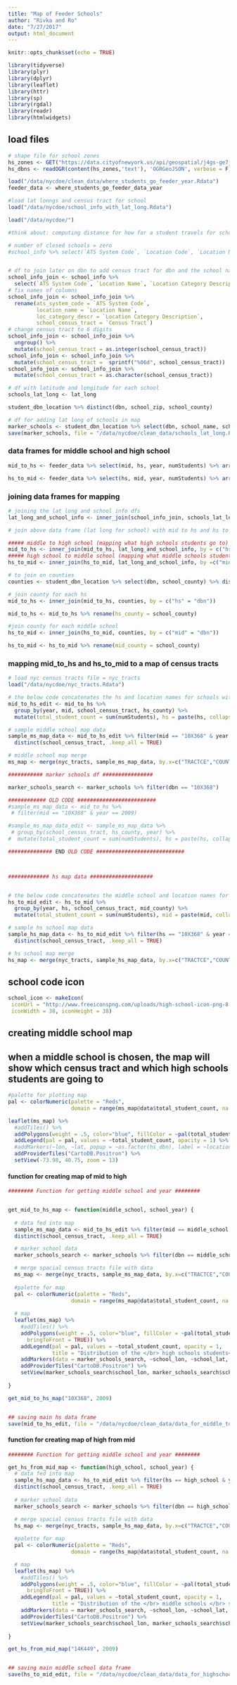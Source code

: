 ```yaml
---
title: "Map of Feeder Schools"
author: "Rivka and Ro"
date: "7/27/2017"
output: html_document
---
```


```r
knitr::opts_chunk$set(echo = TRUE)

library(tidyverse)
library(plyr)
library(dplyr)
library(leaflet)
library(httr)
library(sp)
library(rgdal)
library(readr)
library(htmlwidgets)

```

## load files

```r

# shape file for school zones
hs_zones <- GET("https://data.cityofnewyork.us/api/geospatial/j4gs-ge7j?method=export&format=GeoJSON")
hs_dbns <- readOGR(content(hs_zones,'text'), 'OGRGeoJSON', verbose = F)

load("/data/nycdoe/clean_data/where_students_go_feeder_year.Rdata")
feeder_data <- where_students_go_feeder_data_year

#load lat lonngs and census tract for school
load("/data/nycdoe/school_info_with_lat_long.Rdata")

load("/data/nycdoe/")

```

```r

#think about: computing distance for how for a student travels for schools

# number of closed schools = zero
#school_info %>% select(`ATS System Code`, `Location Code`, `Location Name`, `Managed By Name`, `Location #Category Description`,  `Census Tract`) %>% group_by(`Status Description`) %>% summarise()


# df to join later on dbn to add census tract for dbn and the school name
school_info_join <- school_info %>% 
  select(`ATS System Code`, `Location Name`, `Location Category Description`, `Census Tract`)
# fix names of columns
school_info_join <- school_info_join %>% 
  rename(ats_system_code = `ATS System Code`, 
         location_name = `Location Name`, 
         loc_category_descr = `Location Category Description`, 
         school_census_tract = `Census Tract`)
# change census tract to 6 digits
school_info_join <- school_info_join %>% 
  ungroup() %>% 
  mutate(school_census_tract = as.integer(school_census_tract))
school_info_join <- school_info_join %>%
  mutate(school_census_tract =  sprintf("%06d", school_census_tract))
school_info_join <- school_info_join %>%
  mutate(school_census_tract = as.character(school_census_tract))

# df with latitude and longitude for each school
schools_lat_long <- lat_long

student_dbn_location %>% distinct(dbn, school_zip, school_county) 

# df for adding lat long of schools in map
marker_schools <- student_dbn_location %>% select(dbn, school_name, school_lat, school_lon) %>% distinct()
save(marker_schools, file = "/data/nycdoe/clean_data/schools_lat_long.Rdata")

```


### data frames for middle school and high school
```r

mid_to_hs <- feeder_data %>% select(mid, hs, year, numStudents) %>% arrange(mid, year)

hs_to_mid <- feeder_data %>% select(hs, mid, year, numStudents) %>% arrange(hs, year)

```


### joining data frames for mapping
```r

# joining the lat long and school info dfs
lat_long_and_school_info <- inner_join(school_info_join, schools_lat_long, by = c("ats_system_code" = "dbn"))

# join above data frame (lat long for school) with mid to hs and hs to mid dfs

##### middle to high school (mapping what high schools students go to)
mid_to_hs <- inner_join(mid_to_hs, lat_long_and_school_info, by = c("hs" = "ats_system_code"))
##### high school to middle school (mapping what middle schools students come from)
hs_to_mid <- inner_join(hs_to_mid, lat_long_and_school_info, by =c("mid" = "ats_system_code"))

# to join on counties
counties <- student_dbn_location %>% select(dbn, school_county) %>% distinct()

# join county for each hs
mid_to_hs <- inner_join(mid_to_hs, counties, by = c("hs" = "dbn"))

mid_to_hs <- mid_to_hs %>% rename(hs_county = school_county)

#join county for each middle school
hs_to_mid <- inner_join(hs_to_mid, counties, by = c("mid" = "dbn"))

hs_to_mid <- hs_to_mid %>% rename(mid_county = school_county)

```

### mapping mid_to_hs and hs_to_mid to a map of census tracts
```r

# load nyc census tracts file = nyc_tracts
load("/data/nycdoe/nyc_tracts.Rdata")

# the below code concatenates the hs and location names for schools with the same census tract and county, by year
mid_to_hs_edit <- mid_to_hs %>% 
  group_by(year, mid, school_census_tract, hs_county) %>% 
  mutate(total_student_count = sum(numStudents), hs = paste(hs, collapse="; "), numStudents = paste(numStudents, collapse="; "), location_name = paste(location_name, collapse="; ")) 

# sample middle school map data
sample_ms_map_data <- mid_to_hs_edit %>% filter(mid == "10X368" & year == 2010) %>% 
  distinct(school_census_tract, .keep_all = TRUE)

# middle school map merge
ms_map <- merge(nyc_tracts, sample_ms_map_data, by.x=c("TRACTCE","COUNTYFP"), by.y = c("school_census_tract","hs_county"))

########### marker schools df ################

marker_schools_search <- marker_schools %>% filter(dbn == "10X368")

############ OLD CODE #########################
#sample_ms_map_data <- mid_to_hs %>% 
 # filter(mid == "10X368" & year == 2009)

#sample_ms_map_data_edit <- sample_ms_map_data %>% 
 # group_by(school_census_tract, hs_county, year) %>% 
#  mutate(total_student_count = sum(numStudents), hs = paste(hs, collapse=", "), numStudents = paste(numStudents, collapse=", "), location_name = paste(location_name, collapse=", ")) %>% distinct(school_census_tract, .keep_all = TRUE) 

############## END OLD CODE ############################



############# hs map data ####################


# the below code concatenates the middle school and location names for schools with the same census tract and county, by year
hs_to_mid_edit <- hs_to_mid %>% 
  group_by(year, hs, school_census_tract, mid_county) %>% 
  mutate(total_student_count = sum(numStudents), mid = paste(mid, collapse="; "), numStudents = paste(numStudents, collapse="; "), location_name = paste(location_name, collapse="; ")) 

# sample hs school map data
sample_hs_map_data <- hs_to_mid_edit %>% filter(hs == "10X368" & year == 2009) %>% 
  distinct(school_census_tract, .keep_all = TRUE)

# hs school map merge
hs_map <- merge(nyc_tracts, sample_hs_map_data, by.x=c("TRACTCE","COUNTYFP"), by.y = c("school_census_tract","mid_county"))


```

## school code icon
```r

school_icon <- makeIcon(
 iconUrl = "http://www.freeiconspng.com/uploads/high-school-icon-png-8.png",
 iconWidth = 38, iconHeight = 38)

```

## creating middle school map
## when a middle school is chosen, the map will show which census tract and which high schools students are going to
```r

#palette for plotting map
pal <- colorNumeric(palette = "Reds",
                    domain = range(ms_map@data$total_student_count, na.rm=T), na.color="#cccccc")

leaflet(ms_map) %>%
  #addTiles() %>% 
  addPolygons(weight = .5, color="blue", fillColor = ~pal(total_student_count), popup = ~paste("Number of Students:", numStudents, "</br>School Name:", location_name), fillOpacity = .7) %>% 
  addLegend(pal = pal, values = ~total_student_count, opacity = 1) %>%
  #addMarkers(~lon, ~lat, popup = ~as.factor(hs_dbn), label = ~location_name, icon = hs_school_icon) %>%
  addProviderTiles("CartoDB.Positron") %>%
  setView(-73.98, 40.75, zoom = 13)


```

#### function for creating map of mid to high ####

```r

 

######## Function for getting middle school and year ########


get_mid_to_hs_map <- function(middle_school, school_year) {
  
  # data fed into map
  sample_ms_map_data <- mid_to_hs_edit %>% filter(mid == middle_school & year == school_year) %>% 
  distinct(school_census_tract, .keep_all = TRUE)

  # marker school data
  marker_schools_search <- marker_schools %>% filter(dbn == middle_school)

  # merge spacial census tracts file with data
  ms_map <- merge(nyc_tracts, sample_ms_map_data, by.x=c("TRACTCE","COUNTYFP"), by.y = c("school_census_tract","hs_county"))
  
  #palette for map
  pal <- colorNumeric(palette = "Reds",
                    domain = range(ms_map@data$total_student_count, na.rm=T), na.color="#cccccc")
  
  # map
  leaflet(ms_map) %>%
    #addTiles() %>% 
    addPolygons(weight = .5, color="blue", fillColor = ~pal(total_student_count), popup = ~paste("Number of Students:", numStudents, "</br>School Name:", location_name), fillOpacity = .7, highlightOptions = highlightOptions(color = "white", weight = 3,
      bringToFront = TRUE)) %>% 
    addLegend(pal = pal, values = ~total_student_count, opacity = 1,
              title = "Distribution of the </br> high schools students</br> go to") %>%
    addMarkers(data = marker_schools_search, ~school_lon, ~school_lat, label = ~school_name, icon = school_icon) %>%
    addProviderTiles("CartoDB.Positron") %>%
    setView(marker_schools_search$school_lon, marker_schools_search$school_lat, zoom = 13)
  
}

get_mid_to_hs_map("10X368", 2009)


## saving main hs data frame
save(mid_to_hs_edit, file = "/data/nycdoe/clean_data/data_for_middle_to_high_feeder_map.Rdata")


```



#### function for creating map of high from mid ####

```r

######## Function for getting middle school and year ########

get_hs_from_mid_map <- function(high_school, school_year) {
  # data fed into map
  sample_hs_map_data <- hs_to_mid_edit %>% filter(hs == high_school & year == school_year) %>% 
  distinct(school_census_tract, .keep_all = TRUE)
  
  # marker school data
  marker_schools_search <- marker_schools %>% filter(dbn == high_school)

  # merge spacial census tracts file with data
  hs_map <- merge(nyc_tracts, sample_hs_map_data, by.x=c("TRACTCE","COUNTYFP"), by.y = c("school_census_tract","mid_county"))
  
  #palette for map
  pal <- colorNumeric(palette = "Reds",
                    domain = range(hs_map@data$total_student_count, na.rm=T), na.color="#cccccc")

  # map
  leaflet(hs_map) %>%
    #addTiles() %>% 
    addPolygons(weight = .5, color="blue", fillColor = ~pal(total_student_count), popup = ~paste("Number of Students:", numStudents, "</br>School Name:", location_name), fillOpacity = .7, highlightOptions = highlightOptions(color = "white", weight = 3,
      bringToFront = TRUE)) %>% 
    addLegend(pal = pal, values = ~total_student_count, opacity = 1,
              title = "Distribution of the </br> middle schools </br> students come from") %>%
    addMarkers(data = marker_schools_search, ~school_lon, ~school_lat, label = ~school_name, icon = school_icon) %>%
    addProviderTiles("CartoDB.Positron") %>%
    setView(marker_schools_search$school_lon, marker_schools_search$school_lat, zoom = 13)
  
}

get_hs_from_mid_map("14K449", 2009)


## saving main middle school data frame
save(hs_to_mid_edit, file = "/data/nycdoe/clean_data/data_for_highschool_from_middle_school_feeder_map.Rdata")

```


